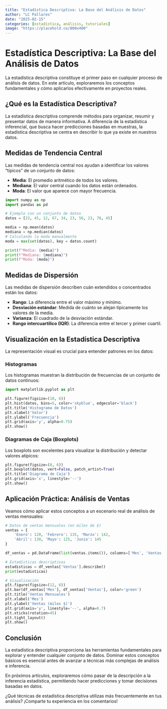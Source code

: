 ```yaml
---
title: "Estadística Descriptiva: La Base del Análisis de Datos"
author: "LC Pallares"
date: "2025-02-15"
categories: [estadística, análisis, tutoriales]
image: "https://placehold.co/800x400"
---
```


# Estadística Descriptiva: La Base del Análisis de Datos

La estadística descriptiva constituye el primer paso en cualquier proceso de análisis de datos. En este artículo, exploraremos los conceptos fundamentales y cómo aplicarlos efectivamente en proyectos reales.

## ¿Qué es la Estadística Descriptiva?

La estadística descriptiva comprende métodos para organizar, resumir y presentar datos de manera informativa. A diferencia de la estadística inferencial, que busca hacer predicciones basadas en muestras, la estadística descriptiva se centra en describir lo que ya existe en nuestros datos.

## Medidas de Tendencia Central

Las medidas de tendencia central nos ayudan a identificar los valores "típicos" de un conjunto de datos:

- **Media**: El promedio aritmético de todos los valores.
- **Mediana**: El valor central cuando los datos están ordenados.
- **Moda**: El valor que aparece con mayor frecuencia.

```python
import numpy as np
import pandas as pd

# Ejemplo con un conjunto de datos
datos = [23, 45, 12, 67, 34, 23, 56, 23, 78, 45]

media = np.mean(datos)
mediana = np.median(datos)
# Calculando la moda manualmente
moda = max(set(datos), key = datos.count)

print(f"Media: {media}")
print(f"Mediana: {mediana}")
print(f"Moda: {moda}")
```

## Medidas de Dispersión

Las medidas de dispersión describen cuán extendidos o concentrados están los datos:

- **Rango**: La diferencia entre el valor máximo y mínimo.
- **Desviación estándar**: Medida de cuánto se alejan típicamente los valores de la media.
- **Varianza**: El cuadrado de la desviación estándar.
- **Rango intercuartílico (IQR)**: La diferencia entre el tercer y primer cuartil.

## Visualización en la Estadística Descriptiva

La representación visual es crucial para entender patrones en los datos:

### Histogramas

Los histogramas muestran la distribución de frecuencias de un conjunto de datos continuos:

```python
import matplotlib.pyplot as plt

plt.figure(figsize=(10, 6))
plt.hist(datos, bins=5, color='skyblue', edgecolor='black')
plt.title('Histograma de Datos')
plt.xlabel('Valor')
plt.ylabel('Frecuencia')
plt.grid(axis='y', alpha=0.75)
plt.show()
```

### Diagramas de Caja (Boxplots)

Los boxplots son excelentes para visualizar la distribución y detectar valores atípicos:

```python
plt.figure(figsize=(8, 6))
plt.boxplot(datos, vert=False, patch_artist=True)
plt.title('Diagrama de Caja')
plt.grid(axis='x', linestyle='--')
plt.show()
```

## Aplicación Práctica: Análisis de Ventas

Veamos cómo aplicar estos conceptos a un escenario real de análisis de ventas mensuales:

```python
# Datos de ventas mensuales (en miles de $)
ventas = {
    'Enero': 120, 'Febrero': 135, 'Marzo': 142, 
    'Abril': 130, 'Mayo': 125, 'Junio': 145
}

df_ventas = pd.DataFrame(list(ventas.items()), columns=['Mes', 'Ventas'])

# Estadísticas descriptivas
estadisticas = df_ventas['Ventas'].describe()
print(estadisticas)

# Visualización
plt.figure(figsize=(12, 6))
plt.bar(df_ventas['Mes'], df_ventas['Ventas'], color='green')
plt.title('Ventas Mensuales')
plt.xlabel('Mes')
plt.ylabel('Ventas (miles $)')
plt.grid(axis='y', linestyle='--', alpha=0.7)
plt.xticks(rotation=45)
plt.tight_layout()
plt.show()
```

## Conclusión

La estadística descriptiva proporciona las herramientas fundamentales para explorar y entender cualquier conjunto de datos. Dominar estos conceptos básicos es esencial antes de avanzar a técnicas más complejas de análisis e inferencia.

En próximos artículos, exploraremos cómo pasar de la descripción a la inferencia estadística, permitiendo hacer predicciones y tomar decisiones basadas en datos.

¿Qué técnicas de estadística descriptiva utilizas más frecuentemente en tus análisis? ¡Comparte tu experiencia en los comentarios!
